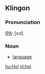 == Klingon ==
=== Pronunciation ===
[[IPA]]: [xɔl]

=== Noun ===
* [[language]]

[[hu:Hol]]
[[nl:hol]]
